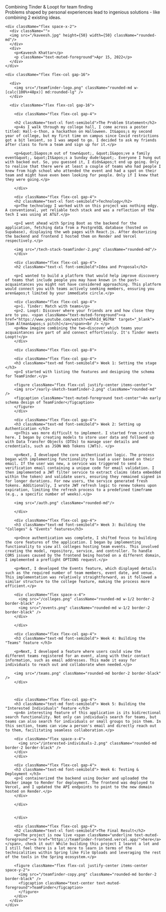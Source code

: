 <div className="animate-in prose">
  <div className="flex flex-col gap-4">
      <div className="text-3xl font-bold leading-tight tracking-tight text-primary">
        Combining Tinder & Loopt for team finding
      </div>
      <div className="text-muted-foreground">
        Problems shaped by personal experiences lead to ingenious solutions - like combining 2 existing ideas.
      </div>

    <div className="flex space-x-2">
      <div className="">
      <img src="/kaveesh.jpg" height={50} width={50} className="rounded-md"/>
      </div>
      <div>
        <p>Kaveesh Khattar</p>
        <p className="text-muted-foreground">Apr 15, 2022</p>
      </div>
    </div>

    <div className="flex flex-col gap-16">

      <div>
        <img src="/teamfinder-logo.png" className="rounded-md w-[calc(100%+48px)] md:rounded-lg" />
      </div>

      <div className="flex flex-col gap-16">

        <div className="flex flex-col gap-4">

        <h2 className="text-xl font-semibold">The Problem Statement</h2>
        <p>As I walk through my college hall, I come across a poster titled: Hall-o-thon, a hackathon on Halloween. It&apos;s my second year of college, but my first time on campus since Covid restrictions got a bit lenient, so I was amped to go. I decided to ask my friends after class to form a team and sign up for it.</p>

        <p>&quot;I&apos;m out of town&quot;, &quot;I&apos;ve a family event&quot;, &quot;It&apos;s a Sunday dude!&quot;. Everyone I hung out with backed out. So, you guessed it, I didn&apos;t end up going. Only to realise that there were at least a couple of teams who had people I knew from high school who attended the event and had a spot on their team and might have even been looking for people. Only if I knew that they were going.</p>

        </div>

        <div className="flex flex-col gap-4">
        <h2 className="text-xl font-semibold">Technology</h2>
        <p>The technology I worked with on this project was nothing edgy. A conventional, yet reliable tech stack and was a reflection of the tech I was using at AT&T.</p>

        <p>I went ahead with Spring Boot as the backend for the application, fetching data from a PostgreSQL database (hosted on Supabase), displaying the web pages with React.js. After dockerizing the backend and frontend I hosted them on Render and Vercel respectively.</p>

        <img src="/tech-stack-teamfinder-2.png" className="rounded-md"/>
        </div>

        <div className="flex flex-col gap-4">
        <h2 className="text-xl font-semibold">Idea and Proposal</h2>

        <p>I wanted to build a platform that would help improve discovery of teams that include people you may have known in the past—acquaintances you might not have considered approaching. This platform would connect you with teams actively seeking members, ensuring you aren&apos;t limited by your immediate circle.</p>

        <div className="flex flex-col gap-4">
        <p>1. Tinder: Match with teams</p>
        <p>2. Loopt: Discover where your friends are and how close they are to you. <span className="text-muted-foreground"><a href="https://www.youtube.com/watch?v=KhhId_WG7RA" target="_blank">[Sam Altman&apos;s pitch]</a></span><br /> </p>
        <p>Now imagine combining the two—discover which teams your acquaintances are part of and connect effortlessly. It's Tinder meets Loopt!</p>
        </div>

        <div className="flex flex-col gap-8">

        <div className="flex flex-col gap-4">
        <h3 className="text-md font-semibold"> Week 1: Setting the stage </h3>
        <p>I started with listing the features and designing the schema for TeamFinder.</p>

        <figure className="flex flex-col justify-center items-center">
        <img src="/early-sketch-teamfinder-2.png" className="rounded-md" />
        <figcaption className="text-muted-foreground text-center">An early schema design of TeamFinder</figcaption>
        </figure>
        </div>

        <div className="flex flex-col gap-4">
        <h3 className="text-md font-semibold"> Week 2: Setting up Authentication </h3>
        <p>This was more difficult to implement. I started from scratch here. I began by creating models to store user data and followed up with Data Transfer Objects (DTOs) to manage user details and credentials, such as JSON Web Tokens (JWTs). </p>

        <p>Next, I developed the core authentication logic. The process began with implementing functionality to load a user based on their email. If the user was new, a service was triggered to send a verification email containing a unique code for email validation. I then implemented a JWT filter service to extract claims (data embedded within the token) and validate users, ensuring they remained signed in for longer durations. For new users, the service generated fresh tokens. Additionally, I wrote JWT refresh logic to renew tokens upon expiration, limiting the refresh process to a predefined timeframe (e.g., a specific number of weeks).</p>

        <img src="/auth.png" className="rounded-md"/>

        </div>

        <div className="flex flex-col gap-4">
        <h3 className="text-md font-semibold"> Week 3: Building the "Colleges" & "Events" features</h3>

        <p>Once authentication was complete, I shifted focus to building the core features of the application. I began by implementing functionality to view all colleges hosting team events. This involved creating the model, repository, service, and controller. To handle CORS issues caused by the frontend being hosted on a different domain, I implemented a preflight OPTIONS request.</p>

        <p>Next, I developed the Events feature, which displayed details such as the required number of team members, event date, and venue. This implementation was relatively straightforward, as it followed a similar structure to the college feature, making the process more efficient.</p>

        <div className="flex space-x-4">
          <img src="/colleges.png" className="rounded-md w-1/2 border-2 border-black" />
          <img src="/events.png" className="rounded-md w-1/2 border-2 border-black" />
        </div>

        </div>

        <div className="flex flex-col gap-4">
        <h3 className="text-md font-semibold"> Week 4: Building the "Teams" feature </h3>

        <p>Next, I developed a feature where users could view the different teams registered for an event, along with their contact information, such as email addresses. This made it easy for individuals to reach out and collaborate when needed.</p>

        <img src="/teams.png" className="rounded-md border-2 border-black" />
        </div>



        <div className="flex flex-col gap-4">
        <h3 className="text-md font-semibold"> Week 5: Building the "Interested Individuals" feature </h3>
        <p>An interesting feature of this application is its bidirectional search functionality. Not only can individuals search for teams, but teams can also search for individuals or small groups to join them. In this section, teams can view a person's email and directly reach out to them, facilitating seamless collaboration.</p>

        <div className="flex space-x-4">
          <img src="/interested-individuals-2.png" className="rounded-md border-2 border-black" />
        </div>
        </div>

        <div className="flex flex-col gap-4">
        <h3 className="text-md font-semibold"> Week 6: Testing & Deployment </h3>
        <p>I containerized the backend using Docker and uploaded the Docker image to Render for deployment. The frontend was deployed to Vercel, and I updated the API endpoints to point to the new domain hosted on Render.</p>
        </div>

        </div>


        </div>

        <div className="flex flex-col gap-4">
        <h2 className="text-xl font-semibold">The Final Result</h2>
        <p>The project is now live <span className="underline text-muted-foreground"><a href="https://teamfinder-frontend.vercel.app/">here</a></span>, check it out! While building this project I learnt a lot and I still feel there is a lot more to learn in terms of the technicalities within Spring like File Uploads and leveraging the rest of the tools in the Spring ecosystem.</p>

        <figure className="flex flex-col justify-center items-center space-y-2">
          <img src="/teamfinder-copy.png" className="rounded-md border-2 border-black" />
          <figcaption className="text-center text-muted-foreground">TeamFinder</figcaption>
          </figure>
        </div>
      </div>
    </div>

  </div>
</div>
